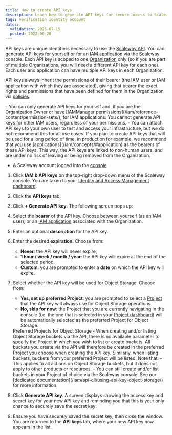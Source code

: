 ```yaml
---
title: How to create API keys
description: Learn how to generate API keys for secure access to Scaleway services.
tags: verification identity account
dates:
  validation: 2025-07-15
  posted: 2022-06-20
---
```




API keys are unique identifiers necessary to use the [Scaleway API](https://www.scaleway.com/en/developers/api/). You can generate API keys for yourself or for an [IAM application](/iam/concepts/#application) via the Scaleway console. Each API key is scoped to one [Organization](/iam/concepts/#organization) only (so if you are part of multiple Organizations, you will need a different API key for each one). Each user and application can have multiple API keys in each Organization.

API keys always inherit the permissions of their bearer (the IAM user or IAM application with which they are associated), giving that bearer the exact rights and permissions that have been defined for them in the Organization via [policies](/iam/concepts/#policy).

<Message type="important">
  - You can only generate API keys for yourself and, if you are the Organization Owner or have [IAMManager permissions](/iam/reference-content/permission-sets/), for IAM applications. You cannot generate API keys for other IAM users, regardless of your permissions.
  - You can attach API keys to your own user to test and access your infrastructure, but we do not recommend this for all use cases.
</Message>

<Message type="tip">
  If you plan to create API keys that will be used for a long period of time, in production for example, we recommend that you use [applications](/iam/concepts/#application) as the bearers of these API keys. This way, the API keys are linked to non-human users, and are under no risk of leaving or being removed from the Organization.
</Message>

<Requirements />

- A Scaleway account logged into the [console](https://account.scaleway.com/?service=elements)

1. Click **IAM & API keys** on the top-right drop-down menu of the Scaleway console. You are taken to your [Identity and Access Management dashboard](https://console.scaleway.com/iam/users).
    <Lightbox image={image} alt="" />

2. Click the **API keys** tab.
3. Click **+ Generate API key**. The following screen pops up:
    <Lightbox image={image2} alt="The image shows a pop-up in the Scaleway console where you can set up the API key bearer, the description, expiration date and whether the key will be used for Object Storage" />

4. Select the **bearer** of the API key. Choose between yourself (as an IAM user), or an [IAM application](/iam/concepts/#application) associated with the Organization.
5. Enter an optional **description** for the API key.
6. Enter the desired **expiration**. Choose from:
    - **Never**: the API key will never expire,
    - **1 hour / week / month / year**: the API key will expire at the end of the selected period,
    - **Custom**: you are prompted to enter a **date** on which the API key will expire.

7. Select whether the API key will be used for Object Storage. Choose from:
    - **Yes, set up preferred Project**: you are prompted to select a [Project](/iam/concepts/#project) that the API key will always use for Object Storage operations.
    - **No, skip for now**: the Project that you are currently navigating in the console (i.e. the one that is selected in your [Project dashboard](/organizations-and-projects/concepts/#project-dashboard)) will be automatically selected as the preferred Project for Object Storage.

    <Message type="note">
      Preferred Projects for Object Storage - When creating and/or listing Object Storage buckets via the API, there is no available parameter to specify the Project in which you wish to list or create buckets. All buckets you create via the API will therefore be created in the preferred Project you choose when creating the API key. Similarly, when listing buckets, buckets from your preferred Project will be listed.
      Note that:
        - This applies to all actions on Object Storage buckets, but it does not apply to other products or resources.
        - You can still create and/or list buckets in your Project of choice via the Scaleway console.
      See our [dedicated documentation](/iam/api-cli/using-api-key-object-storage/) for more information.
    </Message>

8. Click **Generate API key**. A screen displays showing the access key and secret key for your new API key and reminding you that this is your only chance to securely save the secret key:
    <Lightbox image={image3} alt="" />

9. Ensure you have securely saved the secret key, then close the window. You are returned to the **API keys** tab, where your new API key now appears in the list.

